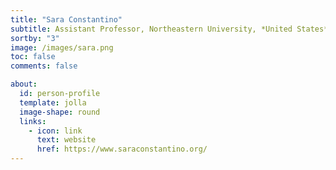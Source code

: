 ```yaml
---
title: "Sara Constantino"
subtitle: Assistant Professor, Northeastern University, *United States*
sortby: "3"
image: /images/sara.png
toc: false
comments: false

about:
  id: person-profile
  template: jolla
  image-shape: round
  links:
    - icon: link
      text: website
      href: https://www.saraconstantino.org/
---
```


::: {#person-profile}
:::
